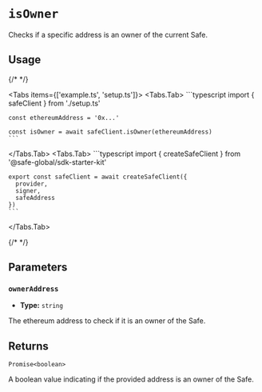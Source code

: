 
# `isOwner`

Checks if a specific address is an owner of the current Safe.

## Usage

{/* <!-- vale off --> */}

<Tabs items={['example.ts', 'setup.ts']}>
  <Tabs.Tab>
    ```typescript
    import { safeClient } from './setup.ts'
    
    const ethereumAddress = '0x...'

    const isOwner = await safeClient.isOwner(ethereumAddress)
    ```
  </Tabs.Tab>
  <Tabs.Tab>
    ```typescript
    import { createSafeClient } from '@safe-global/sdk-starter-kit'

    export const safeClient = await createSafeClient({
      provider,
      signer,
      safeAddress
    })
    ```
  </Tabs.Tab>
</Tabs>

{/* <!-- vale on --> */}

## Parameters

### `ownerAddress`

- **Type:** `string`

The ethereum address to check if it is an owner of the Safe.

## Returns

`Promise<boolean>`

A boolean value indicating if the provided address is an owner of the Safe.

